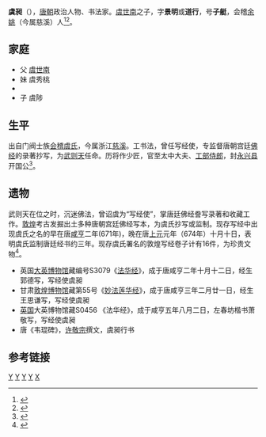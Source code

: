'''虞昶'''（{{bd|600年||664年||}}），[[唐朝|唐朝]]政治人物、书法家。[[虞世南|虞世南]]之子，字'''景明'''或'''道行'''，号'''子艇'''，会稽[[余姚|余姚]]（今属慈溪）人<ref>{{cite book |title=《旧唐书·虞世南传》}}</ref><ref>{{cite book |title=《新唐书·虞世南传》}}</ref>。
==家庭==
*父 [[虞世南|虞世南]]
*妹 虞秀桃
*{{or|妻 房氏，[[房玄齡|房玄齡]]女}}
*子 虞陟

==生平==

出自门阀士族[[会稽虞氏|会稽虞氏]]，今属浙江[[慈溪|慈溪]]。工书法，曾任写经使，专监督唐朝宫廷[[佛经|佛经]]的录著抄写，为[[武则天|武则天]]任命。历将作少匠，官至太中大夫、[[工部侍郎|工部侍郎]]，封[[永兴县|永兴县]]开国公<ref>{{cite book|volume= 卷二 |title=《元和姓纂》}}</ref>。

==遗物==

武则天在位之时，沉迷佛法，曾诏虞为“写经使”，掌唐廷佛经誊写录著和收藏工作。[[敦煌|敦煌]]考古发掘出土多种唐朝宫廷佛经写本，为虞氏抄写或监制。现存写经中出现虞氏之名的早在唐[[咸亨|咸亨]]二年(671年)，晚在唐[[上元|上元]]元年（674年）十月十日，表明虞氏监制唐廷经书约三年。现存虞氏署名的敦煌写经卷子计有16件，为珍贵文物<ref>{{cite journal |author=杨森 |title=唐虞世南子虞昶传略补 |journal=《陕西师范大学学报(哲学社会科学版)》 |volume=第02期 |year=1992年 |url=http://mall.cnki.net/magazine/article/SXSS199202011.htm |access-date=2014-10-25 |archive-date=2016-03-04 |archive-url=https://web.archive.org/web/20160304190650/http://mall.cnki.net/magazine/article/SXSS199202011.htm |dead-url=no }}</ref>。
* 英国[[大英博物馆|大英博物馆]]藏编号S3079《[[法华经|法华经]]》，成于唐咸亨二年十月十二日，经生郭德写，写经使虞昶
* 甘肃[[敦煌博物馆|敦煌博物馆]]藏第55号《[[妙法莲华经|妙法莲华经]]》，成于唐咸亨三年二月廿一日，经生王思谦写，写经使虞昶
* [[英国|英国]]大英博物馆藏S0456 《法华经》，成于咸亨五年八月二日，左春坊楷书萧敬写，写经使虞昶
* 唐《韦琨碑》，[[许敬宗|许敬宗]]撰文，虞昶行书

==参考链接==
{{reflist}}

[[Category:唐朝政治人物|Y]]
[[Category:唐朝书法家|Y]]
[[Category:余姚人|Y]]
[[Category:慈溪人|Y]]
[[Category:会稽虞氏|X]]